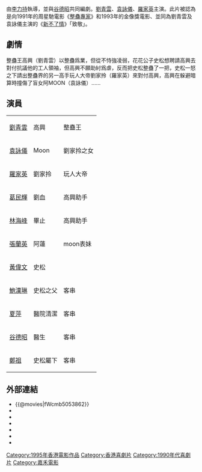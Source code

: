 {{Infobox Film
| name               = 整蠱王
| original_name      = ''{{lang|en|Tricky Business}}''
| image              = 
| caption            = 
| director           = [[李力持|李力持]]
| producer           = [[王晶|王晶]]
| writer             = [[谷德昭|谷德昭]]<br/>李力持
| starring           = [[劉青雲|劉青雲]]<br/>[[袁詠儀|袁詠儀]]<br/>[[羅家英|羅家英]]
| music              = 溫浩傑 <br> 李漢金
| maintheme          = 
| cinematography     = 李健強
| editing            = 馬仲堯
| production_company = 王晶創作室有限公司
| distributor        = [[嘉禾電影|嘉禾(香港)有限公司]]
| released           = {{BHKG}}：{{film date|1995|3|30}}
| country            = {{英屬香港電影}}
| awards             = 
| gross              = HK $10,762,285.00
| language           = 粵語
}}
{{engname|《整蠱王》|''Tricky Business''}}由[[李力持|李力持]]執導，並與[[谷德昭|谷德昭]]共同編劇。[[劉青雲|劉青雲]]、[[袁詠儀|袁詠儀]]、[[羅家英|羅家英]]主演。此片被認為是向1991年的周星馳電影《[[整蠱專家|整蠱專家]]》和1993年的金像獎電影、並同為劉青雲及袁詠儀主演的《[[新不了情|新不了情]]》「致敬」。

==劇情==

整蠱王高興（劉青雲）以整蠱爲業，但從不恃強凌弱，花花公子史松想聘請高興去對付抗議他的工人領袖，但高興不願助紂爲虐，反而把史松整蠱了一把，史松一怒之下請出整蠱界的另一高手玩人大帝劉家拎（羅家英）來對付高興，高興在躲避暗算時撞傷了盲女阿MOON（袁詠儀）......

==演員==
{|class="wikitable " width="60%"
| [[劉青雲|劉青雲]] || 高興 || 整蠱王
|-
| [[袁詠儀|袁詠儀]] || Moon || 劉家拎之女
|-
| [[羅家英|羅家英]] || 劉家拎 || 玩人大帝
|-
| [[葛民輝|葛民輝]] || 劉血 || 高興助手
|-
| [[林海峰_(香港)|林海峰]] || 畢止 || 高興助手
|-
|[[張蘭英|張蘭英]]
|阿蓮
|moon表妹
|-
| [[黃偉文|黃偉文]] || 史松 || 
|-
| [[鮑漢琳|鮑漢琳]] || 史松之父 || 客串
|-
| [[夏萍|夏萍]] || 醫院清潔 || 客串
|-
| [[谷德昭|谷德昭]] || 醫生 || 客串
|-
| [[鄭祖|鄭祖]] || 史松屬下 || 客串
|}

==外部連結==
*{{@movies|fWcmb5053862}}
*{{douban}}
*{{Mtime|20255}}
*{{Amg movie|270620}}
*{{rotten-tomatoes|tricky_business}}
*{{hkmdb title|7985}}
*{{imdb title|0115050}}

{{劉青雲}}
[[Category:1995年香港電影作品|Category:1995年香港電影作品]]
[[Category:香港喜劇片|Category:香港喜劇片]]
[[Category:1990年代喜劇片|Category:1990年代喜劇片]]
[[Category:嘉禾電影|Category:嘉禾電影]]